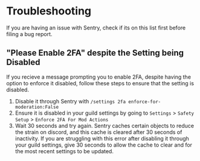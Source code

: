 # Troubleshooting

If you are having an issue with Sentry, check if its on this list first before filing a bug report.

## "Please Enable 2FA" despite the Setting being Disabled

If you recieve a message prompting you to enable 2FA, despite having the option to enforce it disabled, follow these steps to ensure that the setting is disabled.

1. Disable it through Sentry with `/settings 2fa enforce-for-moderation:False`
2. Ensure it is disabled in your guild settings by going to `Settings` > `Safety Setup` > `Enforce 2FA For Mod Actions`
3. Wait 30 seconds and try again. Sentry caches certain objects to reduce the strain on discord, and this cache is cleared after 30 seconds of inactivity. If you are struggling with this error after disabling it through your guild settings, give 30 seconds to allow the cache to clear and for the most recent settings to be updated.